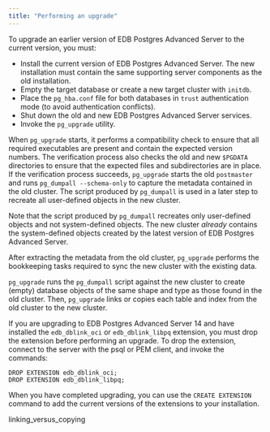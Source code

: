 ```yaml
---
title: "Performing an upgrade"
---
```


To upgrade an earlier version of EDB Postgres Advanced Server to the current version, you must:

-   Install the current version of EDB Postgres Advanced Server. The new installation must contain the same supporting server components as the old installation.
-   Empty the target database or create a new target cluster with `initdb`.
-   Place the `pg_hba.conf` file for both databases in `trust` authentication mode (to avoid authentication conflicts).
-   Shut down the old and new EDB Postgres Advanced Server services.
-   Invoke the `pg_upgrade` utility.

When `pg_upgrade` starts, it performs a compatibility check to ensure that all required executables are present and contain the expected version numbers. The verification process also checks the old and new `$PGDATA` directories to ensure that the expected files and subdirectories are in place. If the verification process succeeds, `pg_upgrade` starts the old `postmaster` and runs `pg_dumpall --schema-only` to capture the metadata contained in the old cluster. The script produced by `pg_dumpall` is used in a later step to recreate all user-defined objects in the new cluster.

Note that the script produced by `pg_dumpall` recreates only user-defined objects and not system-defined objects. The new cluster *already* contains the system-defined objects created by the latest version of EDB Postgres Advanced Server.

After extracting the metadata from the old cluster, `pg_upgrade` performs the bookkeeping tasks required to sync the new cluster with the existing data.

`pg_upgrade` runs the `pg_dumpall` script against the new cluster to create (empty) database objects of the same shape and type as those found in the old cluster. Then, `pg_upgrade` links or copies each table and index from the old cluster to the new cluster.

If you are upgrading to EDB Postgres Advanced Server 14 and have installed the `edb_dblink_oci` or `edb_dblink_libpq` extension, you must drop the extension before performing an upgrade. To drop the extension, connect to the server with the psql or PEM client, and invoke the commands:

```text
DROP EXTENSION edb_dblink_oci;
DROP EXTENSION edb_dblink_libpq;
```

When you have completed upgrading, you can use the `CREATE EXTENSION` command to add the current versions of the extensions to your installation.

<div class="toctree" maxdepth="3">

linking_versus_copying

</div>
